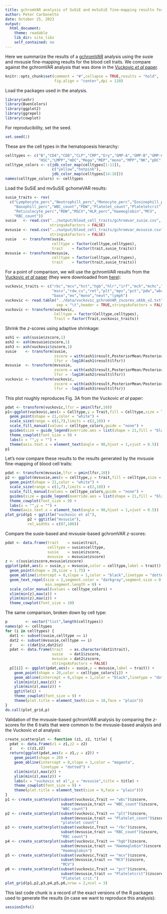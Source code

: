 ```yaml
---
title: gchromVAR analysis of SuSiE and mvSuSiE fine-mapping results for UK Biobank blood cell traits
author: Peter Carbonetto
date: October 25, 2023
output:
  html_document:
    theme: readable
    lib_dir: site_libs
    self_contained: no
---
```


Here we summarize the results of a [gchromVAR][gchromvar] analysis
using the susie and mvsusie fine-mapping results for the blood cell
traits. We compare against the gchromVAR analysis that was done in the
[Vuckovic *et al* paper][vuckovic-cell].

```r
knitr::opts_chunk$set(comment = "#",collapse = TRUE,results = "hold",
                      fig.align = "center",dpi = 120)
```

Load the packages used in the analysis.

```r
library(ashr)
library(BuenColors)
library(ggplot2)
library(ggrepel)
library(cowplot)
```

For reproducibility, set the seed.

```r
set.seed(1)
```

These are the cell types in the hematopoesis hierarchy:

```r
celltypes <- c("B","CD4","CD8","CLP","CMP","Ery","GMP-A","GMP-B","GMP-C",
               "HSC","LMPP","mDC","Mega","MEP","mono","MPP","NK","pDC")
celltype_colors <- c(jdb_color_map(celltypes[1:11]),
                     c("yellow","hotpink"),
                     jdb_color_map(celltypes[14:18]))
names(celltype_colors) <- celltypes
```

Load the SuSiE and mvSuSiE gchomeVAR results:

```r
susie_traits <- rev(
  c("Lymphocyte_perc","Neutrophill_perc","Monocyte_perc","Eosinophill_perc",
    "Basophill_perc","WBC_count","PDW","Platelet_count","Plateletcrit",
	"Reticulocyte_perc","RDW","MSCV","HLR_perc","Haemoglobin","MCV",
	"RBC_count"))
susie   <- read.csv("../output/blood_cell_traits/gchromvar_susie.csv",
                    stringsAsFactors = FALSE)
mvsusie <- read.csv("../output/blood_cell_traits/gchromvar_mvsusie.csv",
                    stringsAsFactors = FALSE)
susie   <- transform(susie,
                     celltype = factor(celltype,celltypes),
					 trait    = factor(trait,susie_traits))
mvsusie <- transform(mvsusie,
                     celltype = factor(celltype,celltypes),
					 trait    = factor(trait,susie_traits))
```

For a point of comparison, we will use the gchromVAR results from the
[Vuckovic *et al* paper][vuckovic-cell] (they were downloaded from
[here][vuckovic-github]):

```r
vuckovic_traits <- c("rbc","mcv","hct","hgb","hlr","irf","mch","mchc","mrv",
                     "mscv","rdw_cv","ret","plt","mpv","pct","pdw","wbc",
					 "baso","eo","mono","neut","lymph")
vuckovic <- read.table("../data/vuckovic_gchromVAR_zscores_ukbb_v2.txt",
                       sep = "\t",header = TRUE,stringsAsFactors = FALSE)
vuckovic <- transform(vuckovic,
                      Celltype = factor(Celltype,celltypes),
					  Trait = factor(Trait,vuckovic_traits))
```

Shrink the *z*-scores using adaptive shrinkage:

```r
ash1 <- ash(susie$zscore,1)
ash2 <- ash(mvsusie$zscore,1)
ash3 <- ash(vuckovic$zscore,1)
susie    <- transform(susie,
                      zscore = with(ash1$result,PosteriorMean/PosteriorSD),
                      lfsr = -log10(ash1$result$lfsr))
mvsusie  <- transform(mvsusie,
                      zscore = with(ash2$result,PosteriorMean/PosteriorSD),
                      lfsr = -log10(ash2$result$lfsr))
vuckovic <- transform(vuckovic,
                      zscore = with(ash3$result,PosteriorMean/PosteriorSD),
                      lfsr = -log10(ash3$result$lfsr))
```

This plot roughly reproduces Fig. 3A from the Vuckovic *et al* paper:

```r
pdat <- transform(vuckovic,lfsr = pmin(lfsr,10))
p1<-ggplot(vuckovic,aes(x = Celltype,y = Trait,fill = Celltype,size = lfsr)) +
  geom_point(shape = 21,color = "white") +
  scale_size(range = c(1,7),limits = c(2,10)) +
  scale_fill_manual(values = celltype_colors,guide = "none") +
  guides(size = guide_legend(override.aes = list(shape = 21,fill = "black"))) +
  theme_cowplot(font_size = 9) +
  labs(x = "",y = "") +
  theme(axis.text.x = element_text(angle = 90,hjust = 1,vjust = 0.5))
p1
```

Let's now compare these results to the results generated by the
mvsusie fine-mapping of blood cell traits:

```r
pdat <- transform(mvsusie,lfsr = pmin(lfsr,10))
p2 <- ggplot(mvsusie,aes(x = celltype,y = trait,fill = celltype,size = lfsr)) +
  geom_point(shape = 21,color = "white") +
  scale_size(range = c(1,7),limits = c(2,10)) +
  scale_fill_manual(values = celltype_colors,guide = "none") +
  guides(size = guide_legend(override.aes = list(shape = 21,fill = "black"))) +
  theme_cowplot(font_size = 9) +
  labs(x = "",y = "") +
  theme(axis.text.x = element_text(angle = 90,hjust = 1,vjust = 0.5))
plot_grid(p1 + ggtitle("vuckovic et al"),
          p2 + ggtitle("mvsusie"),
		  rel_widths = c(87,100))
```

Compare the susie-based and mvsusie-based gchromVAR *z*-scores:

```r
pdat <- data.frame(trait    = susie$trait,
                   celltype = susie$celltype,
				   susie    = susie$zscore,
                   mvsusie  = mvsusie$zscore)
z <- c(susie$zscore,mvsusie$zscore)
ggplot(pdat,aes(x = susie,y = mvsusie,color = celltype,label = trait)) +
  geom_point(shape = 20,size = 1.75) +
  geom_abline(intercept = 0,slope = 1,color = "black",linetype = "dotted") +
  geom_text_repel(size = 2,segment.color = "darkgray",segment.size = 0.25,
                  min.segment.length = 0) +
  scale_color_manual(values = celltype_colors) +
  xlim(min(z),max(z)) +
  ylim(min(z),max(z)) +
  theme_cowplot(font_size = 10)
```

The same comparison, broken down by cell type:

```r
p        <- vector("list",length(celltypes))
names(p) <- celltypes
for (i in celltypes) {
  dat1 <- subset(susie,celltype == i)
  dat2 <- subset(mvsusie,celltype == i)
  z    <- c(dat1$z,dat2$z)
  pdat <- data.frame(trait   = as.character(dat1$trait),
                     susie   = dat1$zscore,
                     mvsusie = dat2$zscore,
					 stringsAsFactors = FALSE)
  p[[i]] <- ggplot(pdat,aes(x = susie,y = mvsusie,label = trait)) +
    geom_point(shape = 20,color = celltype_colors[i]) +
	geom_abline(intercept = 0,slope = 1,color = "black",linetype = "dotted") +
    xlim(min(z),max(z)) +
	ylim(min(z),max(z)) +
	ggtitle(i) +
    theme_cowplot(font_size = 9) +
	theme(plot.title = element_text(size = 10,face = "plain"))
}
do.call(plot_grid,p)
```

Validation of the mvsusie-based gchromVAR analysis by comparing the
*z*-scores for the 6 traits that were common to the mvsusie-based
analysis and the Vuckovic *et al* analysis:

```r
create_scatterplot <- function (z1, z2, title) {
  pdat <- data.frame(z1 = z1,z2 = z2)
  z    <- c(z1,z2)
  return(ggplot(pdat,aes(x = z1,y = z2)) +
    geom_point(shape = 20) +
	geom_abline(intercept = 0,slope = 1,color = "magenta",
	            linetype = "dotted") +
	xlim(min(z),max(z)) +
	ylim(min(z),max(z)) +
	labs(x = "vuckovic et al",y = "mvsusie",title = title) +
	theme_cowplot(font_size = 9) +
	theme(plot.title = element_text(size = 9,face = "plain")))
}
p1 <- create_scatterplot(subset(vuckovic,Trait == "wbc")$zscore,
                         subset(mvsusie,trait == "WBC_count")$zscore,
						 "WBC count")
p2 <- create_scatterplot(subset(vuckovic,Trait == "plt")$zscore,
                         subset(mvsusie,trait == "Platelet_count")$zscore,
						 "platelet count")
p3 <- create_scatterplot(subset(vuckovic,Trait == "rbc")$zscore,
                         subset(mvsusie,trait == "RBC_count")$zscore,
						 "RBC count")
p4 <- create_scatterplot(subset(vuckovic,Trait == "hgb")$zscore,
                         subset(mvsusie,trait == "Haemoglobin")$zscore,
						 "Haemoglobin")
p5 <- create_scatterplot(subset(vuckovic,Trait == "mcv")$zscore,
                         subset(mvsusie,trait == "MCV")$zscore,
						 "MCV")
p6 <- create_scatterplot(subset(vuckovic,Trait == "pct")$zscore,
                         subset(mvsusie,trait == "Plateletcrit")$zscore,
						 "Platelet crit.")
plot_grid(p1,p2,p3,p4,p5,p6,nrow = 2,ncol = 3)
```

This last code chunk is a record of the exact versions of the R
packages used to generate the results (in case we want to reproduce
this analysis):

```r
sessionInfo()
```

[gchromvar]: https://github.com/caleblareau/gchromVAR
[vuckovic-cell]: https://doi.org/10.1016/j.cell.2020.08.008
[vuckovic-github]: https://github.com/bloodcellgwas/manuscript_code
